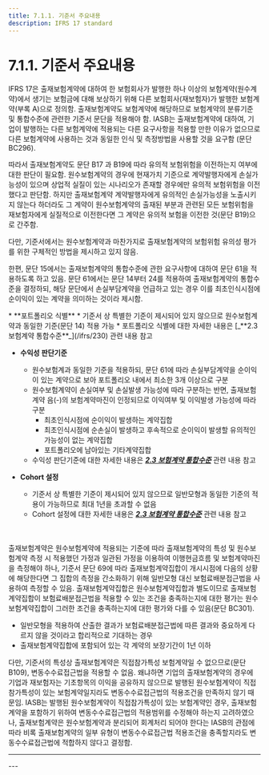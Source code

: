 ```yaml
---
title: 7.1.1. 기준서 주요내용
description: IFRS 17 standard
---
```


# 7.1.1. 기준서 주요내용

IFRS 17은 출재보험계약에 대하여 한 보험회사가 발행한 하나 이상의 보험계약(원수계약)에서 생기는 보험금에 대해 보상하기 위해 다른 보험회사(재보험자)가 발행한 보험계약(부록 A)으로 정의함. 출재보험계약도 보험계약에 해당하므로 보험계약의 분류기준 및 통합수준에 관련한 기준서 문단을 적용해야 함. IASB는 출재보험계약에 대하여, 기업이 발행하는 다른 보험계약에 적용되는 다른 요구사항을 적용할 만한 이유가 없으므로 다른 보험계약에 사용하는 것과 동일한 인식 및 측정방법을 사용할 것을 요구함 (문단 BC296).&#x20;

따라서 출재보험계약도 문단 B17 과 B19에 따라 유의적 보험위험을 이전하는지 여부에 대한 판단이 필요함. 원수보험계약의 경우에 현재가치 기준으로 계약발행자에게 손실가능성이 있으며 상업적 실질이 있는 시나리오가 존재할 경우에만 유의적 보험위험을 이전했다고 판단함. 하지만 출재보험계약 계약발행자에게 유의적인 손실가능성을 노출시키지 않는다 하더라도 그 계약이 원수보험계약의 출재된 부분과 관련된 모든 보험위험을 재보험자에게 실질적으로 이전한다면 그 계약은 유의적 보험을 이전한 것(문단 B19)으로 간주함.&#x20;

다만, 기준서에서는 원수보험계약과 마찬가지로 출재보험계약의 보험위험 유의성 평가를 위한 구체적인 방법을 제시하고 있지 않음.&#x20;

한편, 문단 15에서는 출재보험계약의 통합수준에 관한 요구사항에 대하여 문단 61을 적용하도록 하고 있음. 문단 61에서는 문단 14부터 24를 적용하여 출재보험계약의 통합수준을 결정하되, 해당 문단에서 손실부담계약을 언급하고 있는 경우 이를 최초인식시점에 순이익이 있는 계약을 의미하는 것이라 제시함.  &#x20;

<Callout severity="success">
*  **포트폴리오 식별**
    * 기준서 상 특별한 기준이 제시되어 있지 않으므로 원수보험계약과 동일한 기준(문단 14) 적용 가능&#x20;
    * 포트폴리오 식별에 대한 자세한 내용은 [_**2.3 보험계약 통합수준**_](/ifrs/230) 관련 내용 참고&#x20;

*  **수익성 판단기준**
    * 원수보험계과 동일한 기준을 적용하되, 문단 61에 따라 손실부담계약을 순이익이 있는 계약으로 보아 포트폴리오 내에서 최소한 3개 이상으로 구분&#x20;
    * 원수보험계약이 손실여부 및 손실발생 가능성에 따라 구분하는 반면, 출재보험계약 음(-)의 보험계약마진이 인정되므로 이익여부 및 이익발생 가능성에 따라 구분&#x20;
      * 최초인식시점에 순이익이 발생하는 계약집합
      * 최초인식시점에 순손실이 발생하고 후속적으로 순이익이 발생할 유의적인 가능성이 없는 계약집합&#x20;
      * 포트폴리오에 남아있는 기타계약집합&#x20;
    * 수익성 판단기준에 대한 자세한 내용은 [_**2.3 보험계약 통합수준**_](/ifrs/230) 관련 내용 참고&#x20;

*  **Cohort 설정**
    * 기준서 상 특별한 기준이 제시되어 있지 않으므로 일반모형과 동일한 기준의 적용이 가능하므로 최대 1년을 초과할 수 없음&#x20;
    * Cohort 설정에 대한 자세한 내용은 [_**2.3 보험계약 통합수준**_](/ifrs/230) 관련 내용 참고&#x20;
</Callout>

<br/><br/>
출재보험계약은 원수보험계약에 적용되는 기준에 따라 출재보험계약의 특성 및 원수보험계약 측정 시 적용했던 가정과 일관된 가정을 이용하여 이행현금흐름 및 보험계약마진을 측정해야 하나, 기준서 문단 69에 따라 출재보험계약집합이 개시시점에 다음의 상황에 해당한다면 그 집합의 측정을 간소화하기 위해 일반모형 대신 보험료배분접근법을 사용하여 측정할 수 있음. 출재보험계약집합은 원수보험계약집합과 별도이므로 출재보험계약집합이 보험료배분접근법을 적용할 수 있는 조건을 충족하는지에 대한 평가는 원수보험계약집합이 그러한 조건을 충족하는지에 대한 평가와 다를 수 있음(문단 BC301).

* 일반모형을 적용하여 산출한 결과가 보험료배분접근법에 따른 결과와 중요하게 다르지 않을 것이라고 합리적으로 기대하는 경우&#x20;
* 출재보험계약집합에 포함되어 있는 각 계약의 보장기간이 1년 이하&#x20;

다만, 기준서의 특성상 출재보험계약은 직접참가특성 보험계약일 수 없으므로(문단 B109), 변동수수료접근법을 적용할 수 없음. 왜냐하면 기업의 출재보험계약의 경우에 기업과 재보험자는 기초항목의 이익을 공유하지 않으므로 발행된 원수보험계약이 직접참가특성이 있는 보험계약일지라도 변동수수료접근법의 적용조건을 만족하지 않기 때문임. IASB는 발행된 원수보험계약이 직접참가특성이 있는 보험계약인 경우, 출재보험계약을 포함하기 위하여 변동수수료접근법의 적용범위를 수정해야 하는지 고려하였으나, 출재보험계약은 원수보험계약과 분리되어 회계처리 되어야 한다는 IASB의 관점에 따라 비록 출재보험계약의 일부 유형이 변동수수료접근법 적용조건을 충족할지라도 변동수수료접근법에 적합하지 않다고 결정함.&#x20;

---
<CenterImg src="/ifrs/그림7-6.png" caption="[보유 재보험계약집합 측정모형 조건]" width="500" />
---
